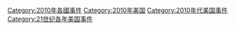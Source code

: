 [[Category:2010年各國事件|Category:2010年各國事件]]
[[Category:2010年美国|Category:2010年美国]]
[[Category:2010年代美国事件|Category:2010年代美国事件]]
[[Category:21世纪各年美国事件|Category:21世纪各年美国事件]]